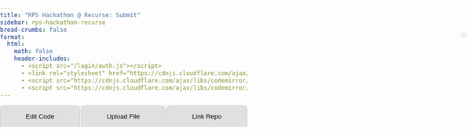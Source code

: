 ```yaml
---
title: "RPS Hackathon @ Recurse: Submit"
sidebar: rps-hackathon-recurse
bread-crumbs: false
format:
  html:
    math: false
    header-includes:
      - <script src="/login/auth.js"></script>
      - <link rel="stylesheet" href="https://cdnjs.cloudflare.com/ajax/libs/codemirror/6.65.7/codemirror.min.css">
      - <script src="https://cdnjs.cloudflare.com/ajax/libs/codemirror/6.65.7/codemirror.min.js"></script>
      - <script src="https://cdnjs.cloudflare.com/ajax/libs/codemirror/6.65.7/mode/python/python.min.js"></script>
---
```


<style>
    body { font-family: Arial, sans-serif; margin: 0; padding: 0; }
    #user-bar {
        position: absolute;
        top: 70px;
        right: 10px;
        display: inline-flex;
        align-items: center;
        background-color: #f1f1f1;
        padding: 5px 5px;
        border-radius: 20px;
        box-shadow: 0 2px 4px rgba(0,0,0,0.1);
    }
    #user-bar img {
        width: 30px;
        height: 30px;
        border-radius: 50%;
        margin-right: 10px;
    }
    #user-bar span {
        margin-right: 10px;
    }
    .dropdown {
        position: relative;
        display: inline-block;
    }
    .dropdown-content {
        display: none;
        position: absolute;
        right: 0;
        background-color: #f9f9f9;
        min-width: 120px;
        box-shadow: 0 8px 16px rgba(0,0,0,0.2);
        z-index: 1;
        border-radius: 4px;
    }
    .dropdown:hover .dropdown-content { display: block; }
    .dropdown-content a {
        color: black;
        padding: 12px 16px;
        text-decoration: none;
        display: block;
    }
    .dropdown-content a:hover { background-color: #f1f1f1; border-radius: 4px; }
    
    button.submit {
        padding: 8px 16px;
        margin-bottom: 10px;
        font-size: 14px;
        background-color: #4CAF50;
        color: white;
        border: none;
        border-radius: 5px;
        cursor: pointer;
    }
    
    .tab {
        overflow: hidden;
        background-color: #f0f0f0;
        display: flex;
    }
    .tab button {
        background-color: #e0e0e0;
        border: none;
        outline: none;
        cursor: pointer;
        padding: 14px 16px;
        transition: 0.3s;
        flex-grow: 1;
        border-radius: 10px 10px 0 0;
        margin-right: 2px;
        border: 1px solid #ccc;
        border-bottom: none;
    }
    .tab button:last-child {
        margin-right: 0;
    }
    .tab button:hover {
        background-color: #ddd;
    }
    .tab button.active {
        background-color: #fff;
    }
    .tabcontent {
        display: none;
        padding: 10px;
        background-color: #fff;
        border: 1px solid #ccc;
        border-top: none;
        border-radius: 0 0 10px 10px;
    }
    
    #code-editor {
        width: 100%;
        border: 1px solid #ccc;
        font-size: 14px;
    }
    .CodeMirror {
        height: auto;
    }
    .CodeMirror-scroll {
    }
    .fixed-text .CodeMirror {
        background-color: #f0f0f0;
        border-radius: 5px;
        padding: 3px;
        padding-left: 0.5em;
    }
    .editor {
        margin-bottom: 10px;
    }
    .editor, .fixed-text {
        width: 100%;
    }
</style>

<div id="user-bar"></div>

<div class="tab">
<button class="tablinks" onclick="openTab(event, 'Edit Code')" id="defaultOpen">Edit Code</button>
<button class="tablinks" onclick="openTab(event, 'Upload File')">Upload File</button>
<button class="tablinks" onclick="openTab(event, 'Link Repo')">Link Repo</button>
</div>

<div id="Edit Code" class="tabcontent">
<button class="submit" onclick="submitCode()">Submit</button>
<div id="code-editor"></div>
</div>

<div id="Upload File" class="tabcontent">
<form id="uploadForm" enctype="multipart/form-data">
<div style="margin-bottom:5px"><input type="file" id="file" name="file" accept=".py" required></div>
<button type="submit" class="submit">Upload File</button><span id="uploadStatus"></span>
</form>
--- 
The file you upload should be a Python file that looks something like this. You can download this file in the [rps-engine repo](https://github.com/pokercamp/rps-engine) at `players/default/player.py` and for more info on testing see: [Game Engine](botguide.qmd#game-engine).

```python
# Simple example bot, written in Python.

from skeleton.actions import RockAction, PaperAction, ScissorsAction
from skeleton.bot import Bot
from skeleton.runner import parse_args, run_bot

import random

class Player(Bot):
    # A bot for playing Rock-Paper-Scissors.

    def __init__(self):
        # Called when a new matchup starts. Called exactly once.
        
        self.my_profit = 0
        self.history = []

    def handle_results(self, *, my_action, their_action, my_payoff, match_clock):
        # Called after a round. Called NUM_ROUNDS times.
        
        self.history.append((my_action, their_action))
        self.my_profit += my_payoff

    def get_action(self, *, match_clock):
        # Where the magic happens. Called when the engine needs an action from
        # your bot. Called NUM_ROUNDS times.
        #
        # Returns a RockAction(), PaperAction(), or ScissorsAction().
        
        return random.choice([RockAction(), PaperAction(), ScissorsAction()])

if __name__ == '__main__':
    run_bot(Player(), parse_args())
```
</div>

<div id="Link Repo" class="tabcontent">
<p>Coming soon! Ask if you'd like to use this to upload multiple files or something else that doesn't fit into a `player.py` file.</p>
</div>

<script>
let editors = [];
let fixedEditors = [];
let enable_autosave = false;

const initialCode = [
    [0,`import random`],
    [4,`# You can add class-level attributes here if needed`],
    [8,`# Called when a new matchup starts. Called exactly once.
self.my_profit = 0
self.history = []`],
    [8,`# Called after a round. Called NUM_ROUNDS times.
self.history.append((my_action, their_action))
self.my_profit += my_payoff`],
    [8,`# Where the magic happens.
# Called when the engine needs an action from your bot, NUM_ROUNDS times in total.
#
# Should return a RockAction(), PaperAction(), or ScissorsAction().
return random.choice([RockAction(), PaperAction(), ScissorsAction()])`]
];

const fixedCode = [
    [0, `from skeleton.actions import RockAction, PaperAction, ScissorsAction
from skeleton.bot import Bot
from skeleton.runner import parse_args, run_bot`],
    [0, `class Player(Bot):`],
    [4, `def __init__(self):`],
    [4, `def handle_results(self, *, my_action, their_action, my_payoff, match_clock):`],
    [4, `def get_action(self, *, match_clock):`],
    [0, `if __name__ == '__main__':
    run_bot(Player(), parse_args())`]
];

function initializeEditor() {
    const codeEditor = document.getElementById("code-editor");
    codeEditor.innerHTML = ''; // Clear existing content

    for (let i = 0; i < fixedCode.length; i++) {
        addFixedText(codeEditor, i);
        if (i < initialCode.length) {
            createEditor(codeEditor, i);
        }
    }

    // Set up autosave after editors are created
    setupAutosave();
}

function addFixedText(parent, index) {
    const fixedTextDiv = document.createElement('div');
    fixedTextDiv.className = 'fixed-text';
    fixedTextDiv.setAttribute('style', `padding-left: ${fixedCode[index][0]}em`);
    parent.appendChild(fixedTextDiv);

    fixedEditors[index] = CodeMirror(fixedTextDiv, {
        value: fixedCode[index][1],
        mode: "python",
        theme: "default",
        readOnly: true,
        lineNumbers: false,
        lineWrapping: true,
        indentUnit: 4,
        tabSize: 4,
    });
}

function createEditor(parent, index) {
    const editorDiv = document.createElement('div');
    editorDiv.className = 'editor';
    editorDiv.setAttribute('style', `padding-left: ${initialCode[index][0]+0.5}em`);
    parent.appendChild(editorDiv);

    editors[index] = CodeMirror(editorDiv, {
        value: initialCode[index][1],
        mode: "python",
        theme: "default",
        lineNumbers: false,
        indentUnit: 4,
        tabSize: 4,
        indentWithTabs: false,
        lineWrapping: true,
        viewportMargin: Infinity,
        extraKeys: {
            "Enter": function(cm) {
                cm.replaceSelection("\n");
                cm.refresh();
            }
        }
    });

    // Add change listener to each editor
    editors[index].on('change', function(cm) {
        autoSave();
        cm.refresh();
    });

    // Ensure the editor is properly sized
    setTimeout(() => editors[index].refresh(), 1);
}

function setupAutosave() {
    enable_autosave = true;
}

function autoSave() {
    if (!enable_autosave) {
        return;
    }
    
    console.log('autosave');
    const savedCode = editors.map(editor => editor.getValue());
    localStorage.setItem('autoSavedCode', JSON.stringify(savedCode));
}

function refreshAllEditors() {
    editors.forEach(editor => {
        editor.refresh();
    });
}

function refreshAllCodeMirrors() {
    editors.forEach(editor => editor.refresh());
    fixedEditors.forEach(editor => editor.refresh());
}

function loadSavedCode() {
    console.log('load');
    const savedCode = JSON.parse(localStorage.getItem('autoSavedCode'));
    if (savedCode && editors.length === savedCode.length) {
        editors.forEach((editor, index) => {
            editor.setValue(savedCode[index]);
            editor.refresh();  // Refresh each editor after setting value
        });
    }
    refreshAllEditors();  // Refresh all editors after loading
}

function openTab(evt, tabName) {
    var i, tabcontent, tablinks;
    tabcontent = document.getElementsByClassName("tabcontent");
    for (i = 0; i < tabcontent.length; i++) {
        tabcontent[i].style.display = "none";
    }
    tablinks = document.getElementsByClassName("tablinks");
    for (i = 0; i < tablinks.length; i++) {
        tablinks[i].className = tablinks[i].className.replace(" active", "");
    }
    document.getElementById(tabName).style.display = "block";
    evt.currentTarget.className += " active";
    setTimeout(refreshAllCodeMirrors, 10); // Add this line
}

function submitCode() {
    autoSave();
    const username = localStorage.getItem('github_username') || 'unknown';
    const token = localStorage.getItem('github_oauth_token') || 'unknown';
    
    const data = {
        'username': username,
        'token': token,
        'snippets': {}
    };
    
    // Map the editors to their respective snippet keys
    const snippetKeys = ['imports', 'classlevel', 'init', 'handle_results', 'get_action'];
    
    editors.forEach((editor, index) => {
        data['snippets'][snippetKeys[index]] = {
            'contents': editor.getValue(),
            'indent': initialCode[index][0]
        };
    });

    fetch('https://staff-dev1.poker.camp:8443/submit-rps-hackathon-20240917', {
        method: 'POST',
        headers: {
            'Content-Type': 'application/json',
        },
        body: JSON.stringify(data),
    })
    .then(response => {
        if (!response.ok) {
            throw new Error(`HTTP error! status: ${response.status}`);
        }
        return response.json();
    })
    .then(data => {
        console.log('Success:', data);
        alert('Code submitted successfully!');
    })
    .catch((error) => {
        console.error('Error:', error);
        alert('Error submitting code. Please try again.');
    });
}

document.getElementById('uploadForm').addEventListener('submit', function(e) {
    e.preventDefault();
    
    const formData = new FormData();
    const fileField = document.querySelector('input[type="file"]');
    const username = localStorage.getItem('github_username') || 'unknown';
    const token = localStorage.getItem('github_oauth_token') || 'unknown';
    
    formData.append('file', fileField.files[0]);
    formData.append('username', username);
    formData.append('token', token);

    fetch('https://staff-dev1.poker.camp:8443/upload-rps-hackathon-20240917', {
        method: 'POST',
        body: formData
    })
    .then(response => {
        if (!response.ok) {
            throw new Error(`HTTP error! status: ${response.status}`);
        }
        return response.json();
    })
    .then(result => {
        document.getElementById('uploadStatus').textContent = 'Success: ' + result.message;
        console.log('Success:', result);
    })
    .catch(error => {
        document.getElementById('uploadStatus').textContent = 'Error: ' + error.message;
        console.error('Error:', error);
    });
});

window.addEventListener('load', function() {
    initializeEditor();
    loadSavedCode();
    document.getElementById("defaultOpen").click();
    // Add a delay before refreshing to ensure DOM is fully rendered
    setTimeout(refreshAllCodeMirrors, 100);
});
</script>